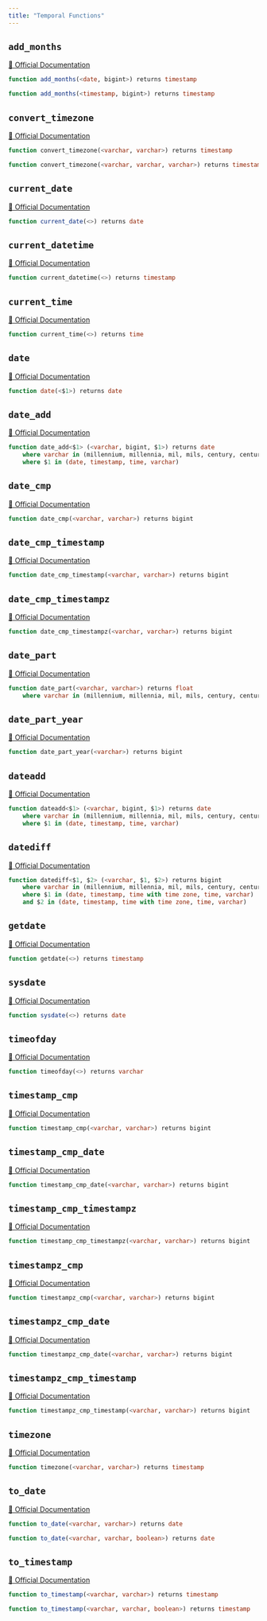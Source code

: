```yaml
---
title: "Temporal Functions"
---
```


## `add_months`
[🔗 Official Documentation](https://docs.aws.amazon.com/redshift/latest/dg/r_ADD_MONTHS.html)

```sql
function add_months(<date, bigint>) returns timestamp
```


```sql
function add_months(<timestamp, bigint>) returns timestamp
```


## `convert_timezone`
[🔗 Official Documentation](https://docs.aws.amazon.com/redshift/latest/dg/CONVERT_TIMEZONE.html)

```sql
function convert_timezone(<varchar, varchar>) returns timestamp
```


```sql
function convert_timezone(<varchar, varchar, varchar>) returns timestamp
```


## `current_date`
[🔗 Official Documentation](https://docs.aws.amazon.com/redshift/latest/dg/r_CURRENT_DATE_function.html)

```sql
function current_date(<>) returns date
```


## `current_datetime`
[🔗 Official Documentation](https://docs.aws.amazon.com/redshift/latest/dg/c_SQL_functions.html)

```sql
function current_datetime(<>) returns timestamp
```


## `current_time`
[🔗 Official Documentation](https://docs.aws.amazon.com/redshift/latest/dg/c_SQL_functions.html)

```sql
function current_time(<>) returns time
```


## `date`
[🔗 Official Documentation](https://docs.aws.amazon.com/redshift/latest/dg/c_SQL_functions.html)

```sql
function date(<$1>) returns date
```


## `date_add`
[🔗 Official Documentation](https://docs.aws.amazon.com/redshift/latest/dg/c_SQL_functions.html)

```sql
function date_add<$1> (<varchar, bigint, $1>) returns date
	where varchar in (millennium, millennia, mil, mils, century, centuries, c, cent, cents, decade, decades, dec, decs, year, years, y, yr, yrs, quarter, quarters, qtr, qtrs, month, months, mon, mons, week, weeks, w, day, days, d, hour, hours, h, hr, hrs, minute, minutes, m, min, mins, second, seconds, s, sec, secs, millisecond, milliseconds, ms, msec, msecs, msecond, mseconds, millisec, millisecs, millisecon, microsecond, microseconds, microsec, microsecs, microsecond, usecond, useconds, us, usec, usecs)
	where $1 in (date, timestamp, time, varchar)
```


## `date_cmp`
[🔗 Official Documentation](https://docs.aws.amazon.com/redshift/latest/dg/r_DATE_CMP.html)

```sql
function date_cmp(<varchar, varchar>) returns bigint
```


## `date_cmp_timestamp`
[🔗 Official Documentation](https://docs.aws.amazon.com/redshift/latest/dg/r_DATE_CMP_TIMESTAMP.html)

```sql
function date_cmp_timestamp(<varchar, varchar>) returns bigint
```


## `date_cmp_timestampz`
[🔗 Official Documentation](https://docs.aws.amazon.com/redshift/latest/dg/c_SQL_functions.html)

```sql
function date_cmp_timestampz(<varchar, varchar>) returns bigint
```


## `date_part`
[🔗 Official Documentation](https://docs.aws.amazon.com/redshift/latest/dg/r_DATE_PART_function.html)

```sql
function date_part(<varchar, varchar>) returns float
	where varchar in (millennium, millennia, mil, mils, century, centuries, c, cent, cents, decade, decades, dec, decs, year, years, y, yr, yrs, quarter, quarters, qtr, qtrs, month, months, mon, mons, week, weeks, w, dayofweek, dow, dw, weekday, dayofyear, doy, dy, yearday, days, days, d, hour, hours, h, hr, hrs, minute, minutes, m, min, mins, second, seconds, s, sec, secs, millisecond, milliseconds, ms, msec, msecs, msecond, mseconds, millisec, millisecs, millisecon, microsecond, microseconds, microsec, microsecs, microsecond, usecond, useconds, us, usec, usecs)
```


## `date_part_year`
[🔗 Official Documentation](https://docs.aws.amazon.com/redshift/latest/dg/r_DATE_PART_YEAR.html)

```sql
function date_part_year(<varchar>) returns bigint
```


## `dateadd`
[🔗 Official Documentation](https://docs.aws.amazon.com/redshift/latest/dg/r_DATEADD_function.html)

```sql
function dateadd<$1> (<varchar, bigint, $1>) returns date
	where varchar in (millennium, millennia, mil, mils, century, centuries, c, cent, cents, decade, decades, dec, decs, year, years, y, yr, yrs, quarter, quarters, qtr, qtrs, month, months, mon, mons, week, weeks, w, day, days, d, hour, hours, h, hr, hrs, minute, minutes, m, min, mins, second, seconds, s, sec, secs, millisecond, milliseconds, ms, msec, msecs, msecond, mseconds, millisec, millisecs, millisecon, microsecond, microseconds, microsec, microsecs, microsecond, usecond, useconds, us, usec, usecs)
	where $1 in (date, timestamp, time, varchar)
```


## `datediff`
[🔗 Official Documentation](https://docs.aws.amazon.com/redshift/latest/dg/r_DATEDIFF_function.html)

```sql
function datediff<$1, $2> (<varchar, $1, $2>) returns bigint
	where varchar in (millennium, millennia, mil, mils, century, centuries, c, cent, cents, decade, decades, dec, decs, year, years, y, yr, yrs, quarter, quarters, qtr, qtrs, month, months, mon, mons, week, weeks, w, day, days, d, hour, hours, h, hr, hrs, minute, minutes, m, min, mins, second, seconds, s, sec, secs, millisecond, milliseconds, ms, msec, msecs, msecond, mseconds, millisec, millisecs, millisecon, microsecond, microseconds, microsec, microsecs, microsecond, usecond, useconds, us, usec, usecs)
	where $1 in (date, timestamp, time with time zone, time, varchar)
	and $2 in (date, timestamp, time with time zone, time, varchar)
```


## `getdate`
[🔗 Official Documentation](https://docs.aws.amazon.com/redshift/latest/dg/r_GETDATE.html)

```sql
function getdate(<>) returns timestamp
```


## `sysdate`
[🔗 Official Documentation](https://docs.aws.amazon.com/redshift/latest/dg/r_SYSDATE.html)

```sql
function sysdate(<>) returns date
```


## `timeofday`
[🔗 Official Documentation](https://docs.aws.amazon.com/redshift/latest/dg/r_TIMEOFDAY_function.html)

```sql
function timeofday(<>) returns varchar
```


## `timestamp_cmp`
[🔗 Official Documentation](https://docs.aws.amazon.com/redshift/latest/dg/r_TIMESTAMP_CMP.html)

```sql
function timestamp_cmp(<varchar, varchar>) returns bigint
```


## `timestamp_cmp_date`
[🔗 Official Documentation](https://docs.aws.amazon.com/redshift/latest/dg/r_TIMESTAMP_CMP_DATE.html)

```sql
function timestamp_cmp_date(<varchar, varchar>) returns bigint
```


## `timestamp_cmp_timestampz`
[🔗 Official Documentation](https://docs.aws.amazon.com/redshift/latest/dg/c_SQL_functions.html)

```sql
function timestamp_cmp_timestampz(<varchar, varchar>) returns bigint
```


## `timestampz_cmp`
[🔗 Official Documentation](https://docs.aws.amazon.com/redshift/latest/dg/c_SQL_functions.html)

```sql
function timestampz_cmp(<varchar, varchar>) returns bigint
```


## `timestampz_cmp_date`
[🔗 Official Documentation](https://docs.aws.amazon.com/redshift/latest/dg/c_SQL_functions.html)

```sql
function timestampz_cmp_date(<varchar, varchar>) returns bigint
```


## `timestampz_cmp_timestamp`
[🔗 Official Documentation](https://docs.aws.amazon.com/redshift/latest/dg/c_SQL_functions.html)

```sql
function timestampz_cmp_timestamp(<varchar, varchar>) returns bigint
```


## `timezone`
[🔗 Official Documentation](https://docs.aws.amazon.com/redshift/latest/dg/r_TIMEZONE.html)

```sql
function timezone(<varchar, varchar>) returns timestamp
```


## `to_date`
[🔗 Official Documentation](https://docs.aws.amazon.com/redshift/latest/dg/r_TO_DATE_function.html)

```sql
function to_date(<varchar, varchar>) returns date
```


```sql
function to_date(<varchar, varchar, boolean>) returns date
```


## `to_timestamp`
[🔗 Official Documentation](https://docs.aws.amazon.com/redshift/latest/dg/r_TO_TIMESTAMP.html)

```sql
function to_timestamp(<varchar, varchar>) returns timestamp
```


```sql
function to_timestamp(<varchar, varchar, boolean>) returns timestamp
```



